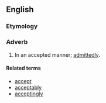 ==English==

===Etymology===
{{suffix|accept|ly}}

===Adverb===
{{en-adv}}

# In an accepted manner; [[admittedly]].

====Related terms====
* [[accept]]
* [[acceptably]]
* [[acceptingly]]